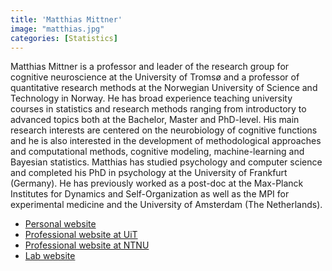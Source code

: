 ```yaml
---
title: 'Matthias Mittner'
image: "matthias.jpg"
categories: [Statistics]
---
```


Matthias Mittner is a professor and leader of the research group for cognitive neuroscience at the University of Tromsø and a professor of quantitative research methods at the Norwegian University of Science and Technology in Norway. He has broad experience teaching university courses in statistics and research methods ranging from introductory to advanced topics both at the Bachelor, Master and PhD-level. His main research interests are centered on the neurobiology of cognitive functions and he is also interested in the development of methodological approaches and computational methods, cognitive modeling, machine-learning and Bayesian statistics. Matthias has studied psychology and computer science and completed his PhD in psychology at the University of Frankfurt (Germany). He has previously worked as a post-doc at the Max-Planck Institutes for Dynamics and Self-Organization as well as the MPI for experimental medicine and the University of Amsterdam (The Netherlands).

- [Personal website](https://ihrke.github.io/)
- [Professional website at UiT](https://uit.no/ansatte/matthias.mittner)
- [Professional website at NTNU](https://www.ntnu.edu/employees/matthias.mittner)
- [Lab website](https://uit.no/research/cognitive-neuroscience)
